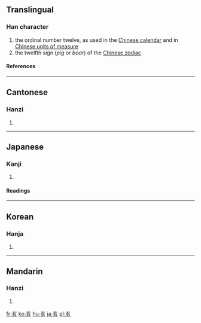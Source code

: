 ==Translingual==
===Han character===
{{Han char|rn=8|rad=亠|as=04|sn=6|four=0080<sub>2</sub>|canj=卜女竹人 (YVHO)}}
# the ordinal number twelve, as used in the [[Wikipedia:Chinese calendar|Chinese calendar]] and in  [[Wikipedia:Chinese units of measure|Chinese units of measure]]
# the twelfth sign (''pig'' or ''boar'') of the [[Wikipedia:Chinese zodiac|Chinese zodiac]]
====References====
{{Han ref|kx=0088.080|dkj=00292|dj=0186.010|hdz=10283.050|uh=4EA5|ud=20133|bh=A5E8|bd=42472}}
----

==Cantonese==
===Hanzi===
{{yue-hanzi|jyut=|y=hoi6}}
# {{defn|Cantonese}}
----
==Japanese==
===Kanji===
{{ja-kanji|grade=|rs=亠04}}
# {{defn|Japanese}}
====Readings====
{{ja-readings|on=[[がい]] (gai), [[かい]] (kai)|kun=[[い]] (i), [[ゐ]] (wi, ''outdated'')}}
----

==Korean==
===Hanja===
{{ko-hanja|hangeul=해|rv=hae|mr=hae}}
# {{defn|Korean}}
----
==Mandarin==
===Hanzi===
{{cmn-hanzi|pin=[[hài]] ([[hai4]])|wg=hai<sup>4</sup>}}
# {{defn|Mandarin}}

[[fr:亥]]
[[ko:亥]]
[[hu:亥]]
[[ja:亥]]
[[pl:亥]]